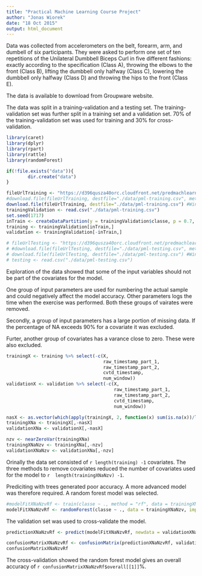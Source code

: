 ```yaml
---
title: "Practical Machine Learning Course Project"
author: "Jonas Wiorek"
date: "18 Oct 2015"
output: html_document
---
```


Data was collected from accelerometers on the belt, forearm, arm, and dumbell of 
six participants. They were asked to perform one set of ten repetitions of the Unilateral Dumbbell Biceps Curl in five different fashions: exactly according to the specification (Class A), throwing the elbows to the front (Class B), lifting the dumbbell only halfway (Class C), lowering the dumbbell only halfway (Class D) and throwing the hips to the front (Class E).

The data is available to download from Groupware website.

The data was split in a training-validation and a testing set. The training-validation set was further split in a training set and a validation set. 70% of the training-validation set was used for training and 30% for cross-validation.
```r
library(caret)
library(dplyr)
library(rpart)
library(rattle)
library(randomForest)

if(!file.exists("data")){
        dir.create("data")
}

fileUrlTraining <- "https://d396qusza40orc.cloudfront.net/predmachlearn/pml-training.csv"
#download.file(fileUrlTraining, destfile="./data/pml-training.csv", method="curl") #OSx
download.file(fileUrlTraining, destfile="./data/pml-training.csv") #Windows
trainingValidation <- read.csv("./data/pml-training.csv")
set.seed(1717)
inTrain <- createDataPartition(y = trainingValidation$classe, p = 0.7, list = FALSE)
training <- trainingValidation[inTrain,]
validation <- trainingValidation[-inTrain,]

# fileUrlTesting <- "https://d396qusza40orc.cloudfront.net/predmachlearn/pml-testing.csv"
# #download.file(fileUrlTesting, destfile="./data/pml-testing.csv", method="curl") #OSx
# download.file(fileUrlTesting, destfile="./data/pml-testing.csv") #Windows
# testing <- read.csv("./data/pml-testing.csv")
```

Exploration of the data showed that some of the input variables should not be part of the covariates for the model. 

One group of input parameters are used for numbering the actual sample and could negatively affect the model accuracy. Other parameters logs the time when the exercise was performed. Both these groups of vairates were removed.

Secondly, a group of input parameters has a large portion of missing data. If the percentage of NA exceeds 90% for a covariate it was excluded.

Furter, another group of covariates has a varance close to zero. These were also excluded.

```r
trainingX <- training %>% select(-c(X, 
                                    raw_timestamp_part_1, 
                                    raw_timestamp_part_2,
                                    cvtd_timestamp,
                                    num_window))
validationX <- validation %>% select(-c(X,
                                        raw_timestamp_part_1, 
                                        raw_timestamp_part_2,
                                        cvtd_timestamp,
                                        num_window)) 

nasX <- as.vector(which(apply(trainingX, 2, function(x) sum(is.na(x))/length(x)>.9)))
trainingXNa <- trainingX[,-nasX]
validationXNa <- validationX[,-nasX]

nzv <- nearZeroVar(trainingXNa)
trainingXNaNzv <- trainingXNa[,-nzv]
validationXNaNzv <- validationXNa[,-nzv]

```
Orinally the data set consisted of `r length(training) -1` covariates. The three 
methods to remove covariates reduced the number of covariates used for the model to `r  length(trainingXNaNzv) -1`.

Prediciting with trees generated poor accuracy. A more advanced model was therefore required. A random forest model was selected. 

```r
#modelFitXNaNzvRf <- train(classe ~ ., method = "rf", data = trainingXNaNzv)
modelFitXNaNzvRf <- randomForest(classe ~ ., data = trainingXNaNzv, importance = TRUE) 

```
The validation set was used to cross-validate the model. 

```r
predictionXNaNzvRf <- predict(modelFitXNaNzvRf, newdata = validationXNaNzv)
```

```r
confusionMatrixXNaNzvRf <- confusionMatrix(predictionXNaNzvRf, validation$classe)
confusionMatrixXNaNzvRf
```
The cross-validation showed the random forest model gives an overall accuracy of `r confusionMatrixXNaNzvRf$overall[[1]]`%. 
